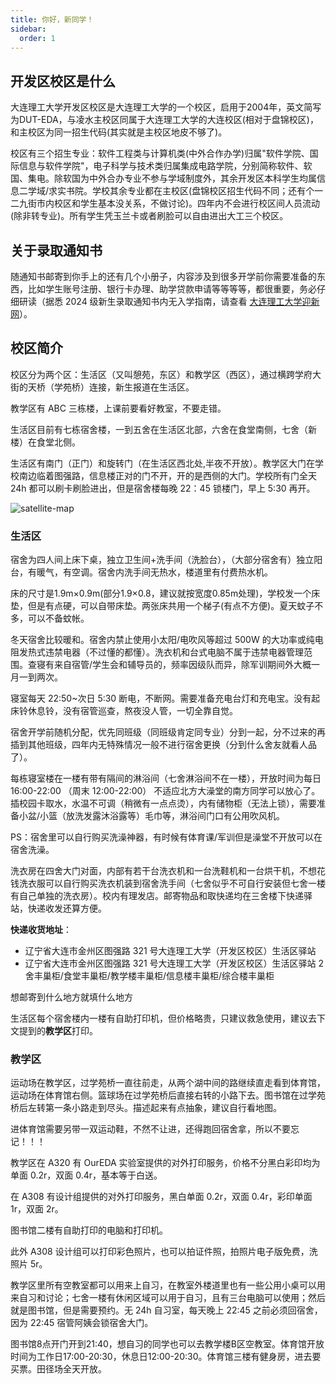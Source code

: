 ```yaml
---
title: 你好，新同学！
sidebar:
  order: 1
---
```



## 开发区校区是什么

大连理工大学开发区校区是大连理工大学的一个校区，启用于2004年，英文简写为DUT-EDA，与凌水主校区同属于大连理工大学的大连校区(相对于盘锦校区)，和主校区为同一招生代码(其实就是主校区地皮不够了)。

校区有三个招生专业：软件工程类与计算机类(中外合作办学)归属"软件学院、国际信息与软件学院"，电子科学与技术类归属集成电路学院，分别简称软件、软国、集电。除软国为中外合办专业不参与学域制度外，其余开发区本科学生均属信息二学域/求实书院。学校其余专业都在主校区(盘锦校区招生代码不同；还有个一二九街市内校区和学生基本没关系，不做讨论)。四年内不会进行校区间人员流动(除非转专业)。所有学生凭玉兰卡或者刷脸可以自由进出大工三个校区。

## 关于录取通知书

随通知书邮寄到你手上的还有几个小册子，内容涉及到很多开学前你需要准备的东西，比如学生账号注册、银行卡办理、助学贷款申请等等等等，都很重要，务必仔细研读（据悉 2024 级新生录取通知书内无入学指南，请查看 [大连理工大学迎新网](https://yx.dlut.edu.cn/)）。

## 校区简介

校区分为两个区：生活区（又叫憩苑，东区）和教学区（西区），通过横跨学府大街的天桥（学苑桥）连接，新生报道在生活区。

教学区有 ABC 三栋楼，上课前要看好教室，不要走错。

生活区目前有七栋宿舍楼，一到五舍在生活区北部，六舍在食堂南侧，七舍（新楼）在食堂北侧。

生活区有南门（正门）和旋转门（在生活区西北处,半夜不开放）。教学区大门在学校南边临着图强路，信息楼正对的门不开，开的是西侧的大门。学校所有门全天 24h 都可以刷卡刷脸进出，但是宿舍楼每晚 22：45 锁楼门，早上 5:30 再开。

![satellite-map](../../../assets/images/satellite-map.jpg)

### 生活区

宿舍为四人间上床下桌，独立卫生间+洗手间（洗脸台），（大部分宿舍有）独立阳台，有暖气，有空调。宿舍内洗手间无热水，楼道里有付费热水机。

床的尺寸是1.9m×0.9m(部分1.9×0.8，建议就按宽度0.85m处理)，学校发一个床垫，但是有点硬，可以自带床垫。两张床共用一个梯子(有点不方便)。夏天蚊子不多，可以不备蚊帐。

冬天宿舍比较暖和。宿舍内禁止使用小太阳/电吹风等超过 500W 的大功率或纯电阻发热式违禁电器（不过懂的都懂）。洗衣机和台式电脑不属于违禁电器管理范围。查寝有来自宿管/学生会和辅导员的，频率因级队而异，除军训期间外大概一月一到两次。

寝室每天 22:50~次日 5:30 断电，不断网。需要准备充电台灯和充电宝。没有起床铃休息铃，没有宿管巡查，熬夜没人管，一切全靠自觉。

宿舍开学前随机分配，优先同班级（同班级肯定同专业）分到一起，分不过来的再插到其他班级，四年内无特殊情况一般不进行宿舍更换（分到什么舍友就看人品了）。

每栋寝室楼在一楼有带有隔间的淋浴间（七舍淋浴间不在一楼），开放时间为每日 16:00-22:00 （周末 12:00-22:00） 不适应北方大澡堂的南方同学可以放心了。插校园卡取水，水温不可调（稍微有一点点烫），内有储物柜（无法上锁），需要准备小盆/小篮（放洗发露沐浴露等）毛巾等，淋浴间门口有公用吹风机。

PS：宿舍里可以自行购买洗澡神器，有时候有体育课/军训但是澡堂不开放可以在宿舍洗澡。

洗衣房在四舍大门对面，内部有若干台洗衣机和一台洗鞋机和一台烘干机，不想花钱洗衣服可以自行购买洗衣机装到宿舍洗手间（七舍似乎不可自行安装但七舍一楼有自己单独的洗衣房）。校内有理发店。邮寄物品和取快递均在三舍楼下快递驿站，快递收发还算方便。

**快递收货地址**：

- 辽宁省大连市金州区图强路 321 号大连理工大学（开发区校区）生活区驿站
- 辽宁省大连市金州区图强路 321 号大连理工大学（开发区校区）生活区驿站 2 舍丰巢柜/食堂丰巢柜/教学楼丰巢柜/信息楼丰巢柜/综合楼丰巢柜

想邮寄到什么地方就填什么地方

生活区每个宿舍楼内一楼有自助打印机，但价格略贵，只建议救急使用，建议去下文提到的**教学区**打印。

### 教学区

运动场在教学区，过学苑桥一直往前走，从两个湖中间的路继续直走看到体育馆，运动场在体育馆右侧。篮球场在过学苑桥后直接右转的小路下去。图书馆在过学苑桥后左转第一条小路走到尽头。描述起来有点抽象，建议自行看地图。

<Aside>
  进体育馆需要另带一双运动鞋，不然不让进，还得跑回宿舍拿，所以不要忘记！！！
</Aside>

教学区在 A320 有 OurEDA 实验室提供的对外打印服务，价格不分黑白彩印均为单面 0.2r，双面 0.4r，基本等于白送。

在 A308 有设计组提供的对外打印服务，黑白单面 0.2r，双面 0.4r，彩印单面 1r，双面 2r。

图书馆二楼有自助打印的电脑和打印机。

此外 A308 设计组可以打印彩色照片，也可以拍证件照，拍照片电子版免费，洗照片 5r。

教学区里所有空教室都可以用来上自习，在教室外楼道里也有一些公用小桌可以用来自习和讨论；七舍一楼有休闲区域可以用于自习，且有三台电脑可以使用；然后就是图书馆，但是需要预约。无 24h 自习室，每天晚上 22:45 之前必须回宿舍，因为 22:45 宿管阿姨会锁宿舍大门。

图书馆8点开门开到21:40，想自习的同学也可以去教学楼B区空教室。体育馆开放时间为工作日17:00-20:30，休息日12:00-20:30。体育馆三楼有健身房，进去要买票。田径场全天开放。
